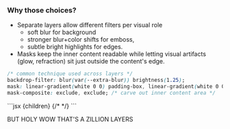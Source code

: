 
### Why those choices?

- Separate layers allow different filters per visual role
  - soft blur for background
  - stronger blur+color shifts for emboss,
  - subtle bright highlights for edges.
- Masks keep the inner content readable while letting visual artifacts (glow, refraction) sit just outside the content's edge.


```css
/* common technique used across layers */
backdrop-filter: blur(var(--extra-blur)) brightness(1.25);
mask: linear-gradient(white 0 0) padding-box, linear-gradient(white 0 0) content-box;
mask-composite: exclude, exclude; /* carve out inner content area */
```

<Margin />
```jsx
  <GlassContainer>
    <GlassContent>{children}</GlassContent>
    <GlassMaterial>
      <GlassEdgeReflection />
      <GlassEmbossReflection />
      <GlassRefraction />
      <GlassBlur />
      <BlendLayers />
      <BlendEdge />
      <Highlight />
      {/* <Tint />
      <Contrast />
      <Brightness /> */}
    </GlassMaterial>
  </GlassContainer>
```

BUT HOLY WOW THAT'S A ZILLION LAYERS
